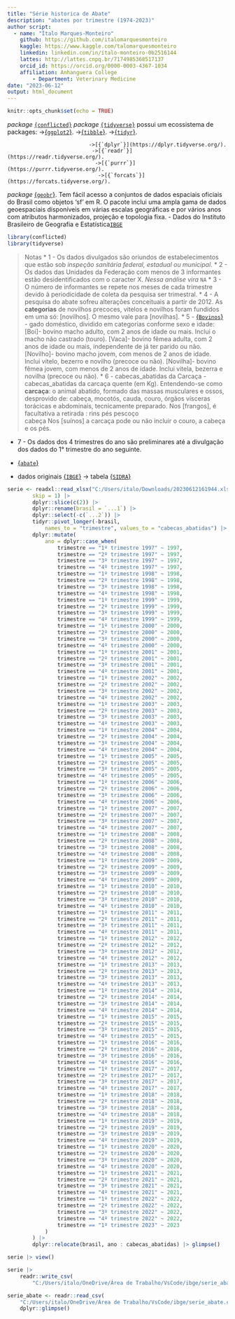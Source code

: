 ```yaml
---
title: "Série historica de Abate"
description: "abates por trimestre (1974-2023)"
author script: 
  - name: "Ítalo Marques-Monteiro"
    github: https://github.com/italomarquesmonteiro
    kaggle: https://www.kaggle.com/talomarquesmonteiro
    linkedin: linkedin.com/in/ítalo-monteiro-0b2516144
    lattes: http://lattes.cnpq.br/7174985368517137
    orcid_id: https://orcid.org/0000-0003-4367-1034
    affiliation: Anhanguera College  
        - Department: Veterinary Medicine
date: "2023-06-12"
output: html_document
---
```

```r
knitr::opts_chunk$set(echo = TRUE)
```


   *package* [`{conflicted}`](https://conflicted.r-lib.org/)
   *package* [`{tidyverse}`](https://www.tidyverse.org) possui um ecossistema de packages:
                           ->[{`ggplot2`}](https://ggplot2.tidyverse.org/).
                            ->[{`tibble`}](https://tibble.tidyverse.org/).
                             ->[{`tidyr`}](https://tidyr.tidyverse.org/).
    
                              ->[{`dplyr`}](https://dplyr.tidyverse.org/).
                               ->[{`readr`}](https://readr.tidyverse.org/).
                                ->[{`purrr`}](https://purrr.tidyverse.org/).
                                 ->[{`forcats`}](https://forcats.tidyverse.org/).
   *package* [{`geobr`}](https://github.com/ipeaGIT/geobr). Tem fácil acesso a conjuntos de dados espaciais oficiais do Brasil como objetos 'sf' em R. O pacote inclui uma ampla gama de dados geoespaciais disponíveis em várias escalas geográficas e por vários anos com atributos harmonizados, projeção e topologia fixa.
                 - Dados do Instituto Brasileiro de Geografia e Estatística[`IBGE`](https://concla.ibge.gov.br/classificacoes/por-tema/codigo-de-areas/codigo-de-areas)

```r
library(conflicted)
library(tidyverse)
```



> Notas
* 1 - Os dados divulgados são oriundos de estabelecimentos que estão sob *inspeção sanitária federal, estadual ou municipal*.
* 2 - Os dados das Unidades da Federação com menos de 3 informantes estão desidentificados com o caracter X. *Nessa análise vira* `NA`
* 3 - O número de informantes se repete nos meses de cada trimestre devido à periodicidade de coleta da pesquisa ser trimestral.
* 4 - A pesquisa do abate sofreu alterações conceituais a partir de 2012. 
        As **categorias** de novilhos precoces, vitelos e novilhos foram fundidos em uma só: [novilhos]. 
        O mesmo vale para [novilhas].
* 5 - [{`Bovinos`}]()   - gado doméstico, dividido em categorias conforme sexo e idade:
        [Boi]- bovino macho adulto, com 2 anos de idade ou mais. Inclui o macho não castrado (touro).
        [Vaca]- bovino fêmea adulta, com 2 anos de idade ou mais, independente de já ter parido ou não.
        [Novilho]- bovino macho jovem, com menos de 2 anos de idade. Inclui vitelo, bezerro e novilho (precoce ou não).
        [Novilha]- bovino fêmea jovem, com menos de 2 anos de idade. Inclui vitela, bezerra e novilha (precoce ou não).
* 6 - cabecas_abatidas da Carcaça - cabecas_abatidas da carcaça quente (em Kg).
            Entendendo-se como **carcaça**: o animal abatido, formado das massas musculares e ossos, desprovido de:
                                                                     cabeça, 
                                                                     mocotós, 
                                                                     cauda, 
                                                                     couro, 
                                                                     órgãos 
                                                                     vísceras torácicas e abdominais, 
                                                                     tecnicamente preparado. 
            Nos [frangos], é facultativa a retirada :
                                         rins
                                         pés 
                                         pescoço  
                                         cabeça
            Nos  [suínos]  a carcaça pode ou não incluir o couro, a cabeça e os pés.

* 7 - Os dados dos 4 trimestres do ano são preliminares até a divulgação dos dados do 1° trimestre do ano seguinte.





* [{`abate`}]()

* dados originais [{`IBGE`}](https://ibge.gov.br)
 -> tabela [{`SIDRA`}](https://sidra.ibge.gov.br)
```r
serie <- readxl::read_xlsx("C:/Users/italo/Downloads/20230612161944.xlsx",
        skip = 1) |>
        dplyr::slice(c(2)) |>
        dplyr::rename(brasil = `...1`) |>
        dplyr::select(-c(`...2`)) |>
        tidyr::pivot_longer(-brasil,
            names_to = "trimestre", values_to = "cabecas_abatidas") |>
        dplyr::mutate(
            ano = dplyr::case_when(
                trimestre == "1º trimestre 1997" ~ 1997,
                trimestre == "2º trimestre 1997" ~ 1997,
                trimestre == "3º trimestre 1997" ~ 1997,
                trimestre == "4º trimestre 1997" ~ 1997,
                trimestre == "1º trimestre 1998" ~ 1998,
                trimestre == "2º trimestre 1998" ~ 1998,
                trimestre == "3º trimestre 1998" ~ 1998,
                trimestre == "4º trimestre 1998" ~ 1998,
                trimestre == "1º trimestre 1999" ~ 1999,
                trimestre == "2º trimestre 1999" ~ 1999,
                trimestre == "3º trimestre 1999" ~ 1999,
                trimestre == "4º trimestre 1999" ~ 1999,
                trimestre == "1º trimestre 2000" ~ 2000,
                trimestre == "2º trimestre 2000" ~ 2000,
                trimestre == "3º trimestre 2000" ~ 2000,
                trimestre == "4º trimestre 2000" ~ 2000,
                trimestre == "1º trimestre 2001" ~ 2001,
                trimestre == "2º trimestre 2001" ~ 2001,
                trimestre == "3º trimestre 2001" ~ 2001,
                trimestre == "4º trimestre 2001" ~ 2001,
                trimestre == "1º trimestre 2002" ~ 2002,
                trimestre == "2º trimestre 2002" ~ 2002,
                trimestre == "3º trimestre 2002" ~ 2002,
                trimestre == "4º trimestre 2002" ~ 2002,
                trimestre == "1º trimestre 2003" ~ 2003,
                trimestre == "2º trimestre 2003" ~ 2003,
                trimestre == "3º trimestre 2003" ~ 2003,
                trimestre == "4º trimestre 2003" ~ 2003,
                trimestre == "1º trimestre 2004" ~ 2004,
                trimestre == "2º trimestre 2004" ~ 2004,
                trimestre == "3º trimestre 2004" ~ 2004,
                trimestre == "4º trimestre 2004" ~ 2004,
                trimestre == "1º trimestre 2005" ~ 2005,
                trimestre == "2º trimestre 2005" ~ 2005,
                trimestre == "3º trimestre 2005" ~ 2005,
                trimestre == "4º trimestre 2005" ~ 2005,
                trimestre == "1º trimestre 2006" ~ 2006,
                trimestre == "2º trimestre 2006" ~ 2006,
                trimestre == "3º trimestre 2006" ~ 2006,
                trimestre == "4º trimestre 2006" ~ 2006,
                trimestre == "1º trimestre 2007" ~ 2007,
                trimestre == "2º trimestre 2007" ~ 2007,
                trimestre == "3º trimestre 2007" ~ 2007,
                trimestre == "4º trimestre 2007" ~ 2007,
                trimestre == "1º trimestre 2008" ~ 2008,
                trimestre == "2º trimestre 2008" ~ 2008,
                trimestre == "3º trimestre 2008" ~ 2008,
                trimestre == "4º trimestre 2008" ~ 2008,
                trimestre == "1º trimestre 2009" ~ 2009,
                trimestre == "2º trimestre 2009" ~ 2009,
                trimestre == "3º trimestre 2009" ~ 2009,
                trimestre == "4º trimestre 2009" ~ 2009,
                trimestre == "1º trimestre 2010" ~ 2010,
                trimestre == "2º trimestre 2010" ~ 2010,
                trimestre == "3º trimestre 2010" ~ 2010,
                trimestre == "4º trimestre 2010" ~ 2010,
                trimestre == "1º trimestre 2011" ~ 2011,
                trimestre == "2º trimestre 2011" ~ 2011,
                trimestre == "3º trimestre 2011" ~ 2011,
                trimestre == "4º trimestre 2011" ~ 2011,
                trimestre == "1º trimestre 2012" ~ 2012,
                trimestre == "2º trimestre 2012" ~ 2012,
                trimestre == "3º trimestre 2012" ~ 2012,
                trimestre == "4º trimestre 2012" ~ 2012,
                trimestre == "1º trimestre 2013" ~ 2013,
                trimestre == "2º trimestre 2013" ~ 2013,
                trimestre == "3º trimestre 2013" ~ 2013,
                trimestre == "4º trimestre 2013" ~ 2013,
                trimestre == "1º trimestre 2014" ~ 2014,
                trimestre == "2º trimestre 2014" ~ 2014,
                trimestre == "3º trimestre 2014" ~ 2014,
                trimestre == "4º trimestre 2014" ~ 2014,
                trimestre == "1º trimestre 2015" ~ 2015,
                trimestre == "2º trimestre 2015" ~ 2015,
                trimestre == "3º trimestre 2015" ~ 2015,
                trimestre == "4º trimestre 2015" ~ 2015,
                trimestre == "1º trimestre 2016" ~ 2016,
                trimestre == "2º trimestre 2016" ~ 2016,
                trimestre == "3º trimestre 2016" ~ 2016,
                trimestre == "4º trimestre 2016" ~ 2016,
                trimestre == "1º trimestre 2017" ~ 2017,
                trimestre == "2º trimestre 2017" ~ 2017,
                trimestre == "3º trimestre 2017" ~ 2017,
                trimestre == "4º trimestre 2017" ~ 2017,
                trimestre == "1º trimestre 2018" ~ 2018,
                trimestre == "2º trimestre 2018" ~ 2018,
                trimestre == "3º trimestre 2018" ~ 2018,
                trimestre == "4º trimestre 2018" ~ 2018,
                trimestre == "1º trimestre 2019" ~ 2019,
                trimestre == "2º trimestre 2019" ~ 2019,
                trimestre == "3º trimestre 2019" ~ 2019,
                trimestre == "4º trimestre 2019" ~ 2019,
                trimestre == "1º trimestre 2020" ~ 2020,
                trimestre == "2º trimestre 2020" ~ 2020,
                trimestre == "3º trimestre 2020" ~ 2020,
                trimestre == "4º trimestre 2020" ~ 2020,
                trimestre == "1º trimestre 2021" ~ 2021,
                trimestre == "2º trimestre 2021" ~ 2021,
                trimestre == "3º trimestre 2021" ~ 2021,
                trimestre == "4º trimestre 2021" ~ 2021,
                trimestre == "1º trimestre 2022" ~ 2022,
                trimestre == "2º trimestre 2022" ~ 2022,
                trimestre == "3º trimestre 2022" ~ 2022,
                trimestre == "4º trimestre 2022" ~ 2022,
                trimestre == "1º trimestre 2023" ~ 2023
            )
        ) |>
        dplyr::relocate(brasil, ano : cabecas_abatidas) |> glimpse()

serie |> view()
```

```r
serie |>
    readr::write_csv(
        "C:/Users/italo/OneDrive/Área de Trabalho/VsCode/ibge/serie_abate.csv")

serie_abate <- readr::read_csv(
    "C:/Users/italo/OneDrive/Área de Trabalho/VsCode/ibge/serie_abate.csv") |>
    dplyr::glimpse()
```